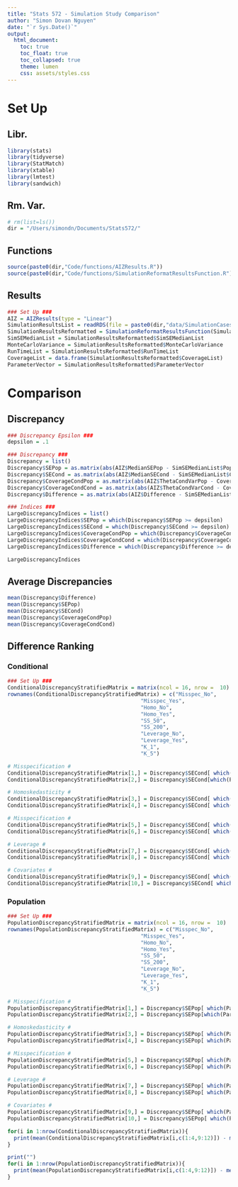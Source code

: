 ```yaml
---
title: "Stats 572 - Simulation Study Comparison"
author: "Simon Dovan Nguyen"
date: "`r Sys.Date()`"
output:
  html_document:
    toc: true
    toc_float: true
    toc_collapsed: true
    theme: lumen
    css: assets/styles.css
---
```


# Set Up

## Libr.
```r
library(stats)
library(tidyverse)
library(StatMatch)
library(xtable)
library(lmtest)
library(sandwich)
```

## Rm. Var.
```r
# rm(list=ls())
dir = "/Users/simondn/Documents/Stats572/"
```

## Functions
```r
source(paste0(dir,"Code/functions/AIZResults.R"))
source(paste0(dir,"Code/functions/SimulationReformatResultsFunction.R"))
```

## Results
```r
### Set Up ###
AIZ = AIZResults(type = "Linear")
SimulationResultsList = readRDS(file = paste0(dir,"data/SimulationCases/Linear/SimulationResults.rds"))
SimulationResultsReformatted = SimulationReformatResultsFunction(SimulationResultsList)
SimSEMedianList = SimulationResultsReformatted$SimSEMedianList
MonteCarloVariance = SimulationResultsReformatted$MonteCarloVariance
RunTimeList = SimulationResultsReformatted$RunTimeList
CoverageList = data.frame(SimulationResultsReformatted$CoverageList)
ParameterVector = SimulationResultsReformatted$ParameterVector
```

# Comparison

## Discrepancy 
```r
### Discrepancy Epsilon ###
depsilon = .1

### Discrepancy ###
Discrepancy = list()
Discrepancy$SEPop = as.matrix(abs(AIZ$MedianSEPop - SimSEMedianList$Population))
Discrepancy$SECond = as.matrix(abs(AIZ$MedianSECond - SimSEMedianList$Conditional))
Discrepancy$CoverageCondPop = as.matrix(abs(AIZ$ThetaCondVarPop - CoverageList[,3]))
Discrepancy$CoverageCondCond = as.matrix(abs(AIZ$ThetaCondVarCond - CoverageList[,4]))
Discrepancy$Difference = as.matrix(abs(AIZ$Difference - SimSEMedianList$Difference))

### Indices ###
LargeDiscrepancyIndices = list()
LargeDiscrepancyIndices$SEPop = which(Discrepancy$SEPop >= depsilon)
LargeDiscrepancyIndices$SECond = which(Discrepancy$SECond >= depsilon)
LargeDiscrepancyIndices$CoverageCondPop = which(Discrepancy$CoverageCondPop >= depsilon)
LargeDiscrepancyIndices$CoverageCondCond = which(Discrepancy$CoverageCondCond >= depsilon)
LargeDiscrepancyIndices$Difference = which(Discrepancy$Difference >= depsilon)

LargeDiscrepancyIndices
```
## Average Discrepancies
```r
mean(Discrepancy$Difference)
mean(Discrepancy$SEPop)
mean(Discrepancy$SECond)
mean(Discrepancy$CoverageCondPop)
mean(Discrepancy$CoverageCondCond)
```
## Difference Ranking
### Conditional
```r
### Set Up ###
ConditionalDiscrepancyStratifiedMatrix = matrix(ncol = 16, nrow =  10)
rownames(ConditionalDiscrepancyStratifiedMatrix) = c("Misspec_No",
                                          "Misspec_Yes",
                                          "Homo_No",
                                          "Homo_Yes",
                                          "SS_50",
                                          "SS_200",
                                          "Leverage_No",
                                          "Leverage_Yes",
                                          "K_1",
                                          "K_5")

# Misspecification #
ConditionalDiscrepancyStratifiedMatrix[1,] = Discrepancy$SECond[ which(ParameterVector$Misspec. == "No")]
ConditionalDiscrepancyStratifiedMatrix[2,] = Discrepancy$SECond[which(ParameterVector$Misspec. == "Yes")]

# Homoskedasticity #
ConditionalDiscrepancyStratifiedMatrix[3,] = Discrepancy$SECond[ which(ParameterVector$Homo. == "No")]
ConditionalDiscrepancyStratifiedMatrix[4,] = Discrepancy$SECond[ which(ParameterVector$Homo. == "Yes")]

# Misspecification #
ConditionalDiscrepancyStratifiedMatrix[5,] = Discrepancy$SECond[ which(ParameterVector$SS == 50)]
ConditionalDiscrepancyStratifiedMatrix[6,] = Discrepancy$SECond[ which(ParameterVector$SS == 200)]

# Leverage #
ConditionalDiscrepancyStratifiedMatrix[7,] = Discrepancy$SECond[ which(ParameterVector$Leverage == "No")]
ConditionalDiscrepancyStratifiedMatrix[8,] = Discrepancy$SECond[ which(ParameterVector$Leverage == "Yes")]

# Covariates #
ConditionalDiscrepancyStratifiedMatrix[9,] = Discrepancy$SECond[ which(ParameterVector$K == 1)]
ConditionalDiscrepancyStratifiedMatrix[10,] = Discrepancy$SECond[ which(ParameterVector$K == 5)]
```

### Population
```r
### Set Up ###
PopulationDiscrepancyStratifiedMatrix = matrix(ncol = 16, nrow =  10)
rownames(PopulationDiscrepancyStratifiedMatrix) = c("Misspec_No",
                                          "Misspec_Yes",
                                          "Homo_No",
                                          "Homo_Yes",
                                          "SS_50",
                                          "SS_200",
                                          "Leverage_No",
                                          "Leverage_Yes",
                                          "K_1",
                                          "K_5")

# Misspecification #
PopulationDiscrepancyStratifiedMatrix[1,] = Discrepancy$SEPop[ which(ParameterVector$Misspec. == "No")]
PopulationDiscrepancyStratifiedMatrix[2,] = Discrepancy$SEPop[which(ParameterVector$Misspec. == "Yes")]

# Homoskedasticity #
PopulationDiscrepancyStratifiedMatrix[3,] = Discrepancy$SEPop[ which(ParameterVector$Homo. == "No")]
PopulationDiscrepancyStratifiedMatrix[4,] = Discrepancy$SEPop[ which(ParameterVector$Homo. == "Yes")]

# Misspecification #
PopulationDiscrepancyStratifiedMatrix[5,] = Discrepancy$SEPop[ which(ParameterVector$SS == 50)]
PopulationDiscrepancyStratifiedMatrix[6,] = Discrepancy$SEPop[ which(ParameterVector$SS == 200)]

# Leverage #
PopulationDiscrepancyStratifiedMatrix[7,] = Discrepancy$SEPop[ which(ParameterVector$Leverage == "No")]
PopulationDiscrepancyStratifiedMatrix[8,] = Discrepancy$SEPop[ which(ParameterVector$Leverage == "Yes")]

# Covariates #
PopulationDiscrepancyStratifiedMatrix[9,] = Discrepancy$SEPop[ which(ParameterVector$K == 1)]
PopulationDiscrepancyStratifiedMatrix[10,] = Discrepancy$SEPop[ which(ParameterVector$K == 5)]
```

```r
for(i in 1:nrow(ConditionalDiscrepancyStratifiedMatrix)){
  print(mean(ConditionalDiscrepancyStratifiedMatrix[i,c(1:4,9:12)]) - mean(ConditionalDiscrepancyStratifiedMatrix[i,c(5:8,13:16)]))
}

print("")
for(i in 1:nrow(PopulationDiscrepancyStratifiedMatrix)){
  print(mean(PopulationDiscrepancyStratifiedMatrix[i,c(1:4,9:12)]) - mean(PopulationDiscrepancyStratifiedMatrix[i,c(5:8,13:16)]))
}
```

